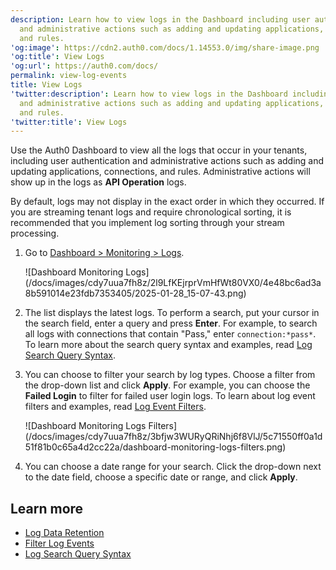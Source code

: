 ```yaml
---
description: Learn how to view logs in the Dashboard including user authentication
  and administrative actions such as adding and updating applications, connections,
  and rules.
'og:image': https://cdn2.auth0.com/docs/1.14553.0/img/share-image.png
'og:title': View Logs
'og:url': https://auth0.com/docs/
permalink: view-log-events
title: View Logs
'twitter:description': Learn how to view logs in the Dashboard including user authentication
  and administrative actions such as adding and updating applications, connections,
  and rules.
'twitter:title': View Logs
---
```

Use the <Tooltip tip="Auth0 Dashboard: Auth0's main product to configure your services." cta="View Glossary" href="/docs/glossary?term=Auth0+Dashboard">Auth0 Dashboard</Tooltip> to view all the logs that occur in your tenants, including user authentication and administrative actions such as adding and updating applications, connections, and rules. Administrative actions will show up in the logs as **API Operation** logs.

<Callout icon="file-lines" color="#0EA5E9" iconType="regular">

By default, logs may not display in the exact order in which they occurred. If you are streaming tenant logs and require chronological sorting, it is recommended that you implement log sorting through your stream processing.

</Callout>

1. Go to [Dashboard > Monitoring > Logs](https://manage.auth0.com/#/logs).

   <Frame>![Dashboard Monitoring Logs](/docs/images/cdy7uua7fh8z/2l9LfKEjrprVmHfWt80VX0/4e48bc6ad3a8b591014e23fdb7353405/2025-01-28_15-07-43.png)</Frame>
2. The list displays the latest logs. To perform a search, put your cursor in the search field, enter a query and press **Enter**. For example, to search all logs with connections that contain "Pass," enter `connection:*pass*`. To learn more about the search query syntax and examples, read [Log Search Query Syntax](/docs/deploy-monitor/logs/log-search-query-syntax).
3. You can choose to filter your search by log types. Choose a filter from the drop-down list and click **Apply**. For example, you can choose the **Failed Login** to filter for failed user login logs. To learn about log event filters and examples, read [Log Event Filters](/docs/deploy-monitor/logs/log-event-filters).

   <Frame>![Dashboard Monitoring Logs Filters](/docs/images/cdy7uua7fh8z/3bfjw3WURyQRiNhj6f8VlJ/5c71550ff0a1d51f81b0c65a4d2cc22a/dashboard-monitoring-logs-filters.png)</Frame>
4. You can choose a date range for your search. Click the drop-down next to the date field, choose a specific date or range, and click **Apply**.

## Learn more

* [Log Data Retention](/docs/deploy-monitor/logs/log-data-retention)
* [Filter Log Events](/docs/deploy-monitor/logs/log-event-filters)
* [Log Search Query Syntax](/docs/deploy-monitor/logs/log-search-query-syntax)